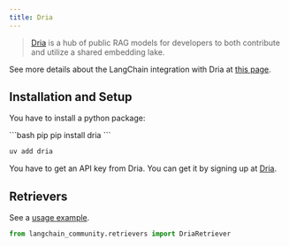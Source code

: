 ```yaml
---
title: Dria
---
```


>[Dria](https://dria.co/) is a hub of public RAG models for developers to
> both contribute and utilize a shared embedding lake.

See more details about the LangChain integration with Dria
at [this page](https://dria.co/docs/integrations/langchain).

## Installation and Setup

You have to install a python package:

<CodeGroup>
```bash pip
pip install dria
```

```bash uv
uv add dria
```
</CodeGroup>

You have to get an API key from Dria. You can get it by signing up at [Dria](https://dria.co/).

## Retrievers

See a [usage example](/oss/integrations/retrievers/dria_index).

```python
from langchain_community.retrievers import DriaRetriever
```
